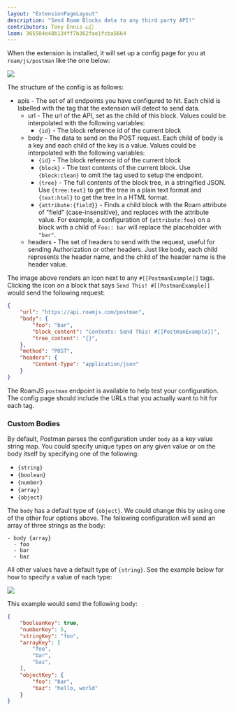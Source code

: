 ```yaml
---
layout: "ExtensionPageLayout"
description: "Send Roam Blocks data to any third party API!"
contributors: Tony Ennis 💵📓
loom: 365504e48b134ff7b362fae1fcba5664
---
```


When the extension is installed, it will set up a config page for you at `roam/js/postman` like the one below:

![](/images/postman-config.png)

The structure of the config is as follows:
- apis - The set of all endpoints you have configured to hit. Each child is labelled with the tag that the extension will detect to send data.
    - url - The url of the API, set as the child of this block. Values could be interpolated with the following variables:
        - `{id}` - The block reference id of the current block 
    - body - The data to send on the POST request. Each child of body is a key and each child of the key is a value. Values could be interpolated with the following variables:
        - `{id}` - The block reference id of the current block 
        - `{block}` - The text contents of the current block. Use `{block:clean}` to omit the tag used to setup the endpoint.
        - `{tree}` - The full contents of the block tree, in a stringified JSON. Use `{tree:text}` to get the tree in a plain text format and `{text:html}` to get the tree in a HTML format.
        - `{attribute:{field}}` - Finds a child block with the Roam attribute of "field" (case-insensitive), and replaces with the attribute value. For example, a configuration of `{attribute:foo}` on a block with a child of `Foo:: bar` will replace the placeholder with `"bar"`. 
    - headers - The set of headers to send with the request, useful for sending Authorization or other headers. Just like body, each child represents the header name, and the child of the header name is the header value.

The image above renders an icon next to any `#[[PostmanExample]]` tags. Clicking the icon on a block that says `Send This! #[[PostmanExample]]` would send the following request:

```json
{
    "url": "https://api.roamjs.com/postman",
    "body": {
        "foo": "bar",
        "block_content": "Contents: Send This! #[[PostmanExample]]",
        "tree_content": "{}",
    },
    "method": "POST",
    "headers": {
        "Content-Type": "application/json"
    } 
}
```

The RoamJS `postman` endpoint is available to help test your configuration. The config page should include the URLs that you actually want to hit for each tag.

### Custom Bodies

By default, Postman parses the configuration under `body` as a key value string map. You could specify unique types on any given value or on the body itself by specifying one of the following:
- `{string}`
- `{boolean}`
- `{number}`
- `{array}`
- `{object}`

The `body` has a default type of `{object}`. We could change this by using one of the other four options above. The following configuration will send an array of three strings as the body:
```
- body {array}
  - foo
  - bar
  - baz
```

All other values have a default type of `{string}`. See the example below for how to specify a value of each type:

![](/images/postman-types.png)

This example would send the following body:
```json
{
    "booleanKey": true,
    "numberKey": 5,
    "stringKey": "foo",
    "arrayKey": [
        "foo",
        "bar",
        "baz",
    ],
    "objectKey": {
        "foo": "bar",
        "baz": "hello, world"
    }
}
```
